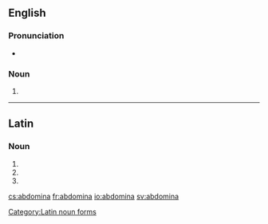 ==English==

===Pronunciation===
* {{a|US}} {{IPA|/æb.ˈdɑm.ə.nə/|lang=en}}

===Noun===
{{head|en|plural}}

# {{plural of|abdomen|lang=en}}

----

==Latin==

===Noun===
{{head|la|noun form|g=n}}

# {{inflection of|abdōmen||nom|p|lang=la}}
# {{inflection of|abdōmen||acc|p|lang=la}}
# {{inflection of|abdōmen||voc|p|lang=la}}

[[Category:Latin noun forms]]

[[cs:abdomina]]
[[fr:abdomina]]
[[io:abdomina]]
[[sv:abdomina]]